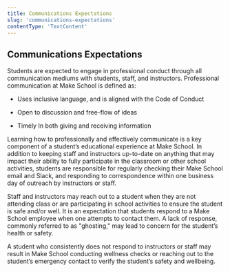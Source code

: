 ```yaml
---
title: Communications Expectations
slug: 'communications-expectations'
contentType: 'TextContent'
---
```


## Communications Expectations

Students are expected to engage in professional conduct through all communication mediums with
students, staff, and instructors. Professional communication at Make School is defined as:

- Uses inclusive language, and is aligned with the Code of Conduct

- Open to discussion and free-flow of ideas

- Timely In both giving and receiving information

Learning how to professionally and effectively communicate is a key component of a student’s
educational experience at Make School. In addition to keeping staff and instructors up-to-date on
anything that may impact their ability to fully participate in the classroom or other school
activities, students are responsible for regularly checking their Make School email and Slack, and
responding to correspondence within one business day of outreach by instructors or staff.

Staff and instructors may reach out to a student when they are not attending class or are
participating in school activities to ensure the student is safe and/or well. It is an expectation
that students respond to a Make School employee when one attempts to contact them. A lack of
response, commonly referred to as "ghosting," may lead to concern for the student’s health or
safety.

A student who consistently does not respond to instructors or staff may result in Make School
conducting wellness checks or reaching out to the student’s emergency contact to verify the
student’s safety and wellbeing.
